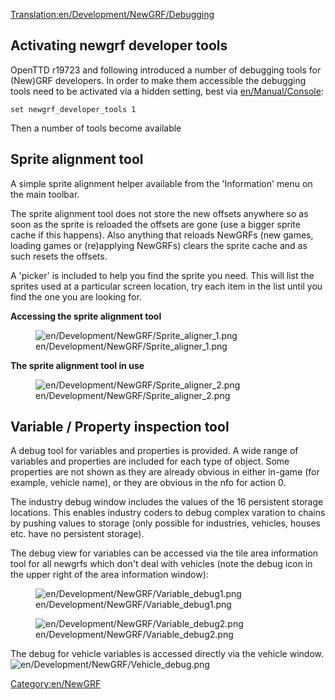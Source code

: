 [[Translation:en/Development/NewGRF/Debugging]]
{{en/Manual/Navigation}}

{{en/Feature|1.1}}

== Activating newgrf developer tools ==
OpenTTD r19723 and following introduced a number of debugging tools for (New)GRF developers. In order to make them accessible the debugging tools need to be activated via a hidden setting, best via [[en/Manual/Console]]:
<pre>
set newgrf_developer_tools 1
</pre>

Then a number of tools become available

== Sprite alignment tool ==
A simple sprite alignment helper available from the 'Information' menu on the main toolbar.

The sprite alignment tool does not store the new offsets anywhere so as soon as the sprite is reloaded the offsets are gone (use a bigger sprite cache if this happens). Also anything that reloads NewGRFs (new games, loading games or (re)applying NewGRFs) clears the sprite cache and as such resets the offsets.

A 'picker' is included to help you find the sprite you need.  This will list the sprites used at a particular screen location, try each item in the list until you find the one you are looking for.

'''Accessing the sprite alignment tool'''

[[File:en/Development/NewGRF/Sprite aligner 1.png]]


'''The sprite alignment tool in use'''

[[File:en/Development/NewGRF/Sprite aligner 2.png]]

== Variable / Property inspection tool ==
A debug tool for variables and properties is provided.  A wide range of variables and properties are included for each type of object.  Some properties are not shown as they are already obvious in either in-game (for example, vehicle name), or they are obvious in the nfo for action 0.  

The industry debug window includes the values of the 16 persistent storage locations.  This enables industry coders to debug complex varation to chains by pushing values to storage (only possible for industries, vehicles, houses etc. have no persistent storage).

The debug view for variables can be accessed via the tile area information tool for all newgrfs which don't deal with vehicles (note the debug icon in the upper right of the area information window):

[[File:en/Development/NewGRF/Variable debug1.png]]

[[File:en/Development/NewGRF/Variable debug2.png]]


The debug for vehicle variables is accessed directly via the vehicle window.
[[File:en/Development/NewGRF/Vehicle debug.png]]

[[Category:en/NewGRF]]